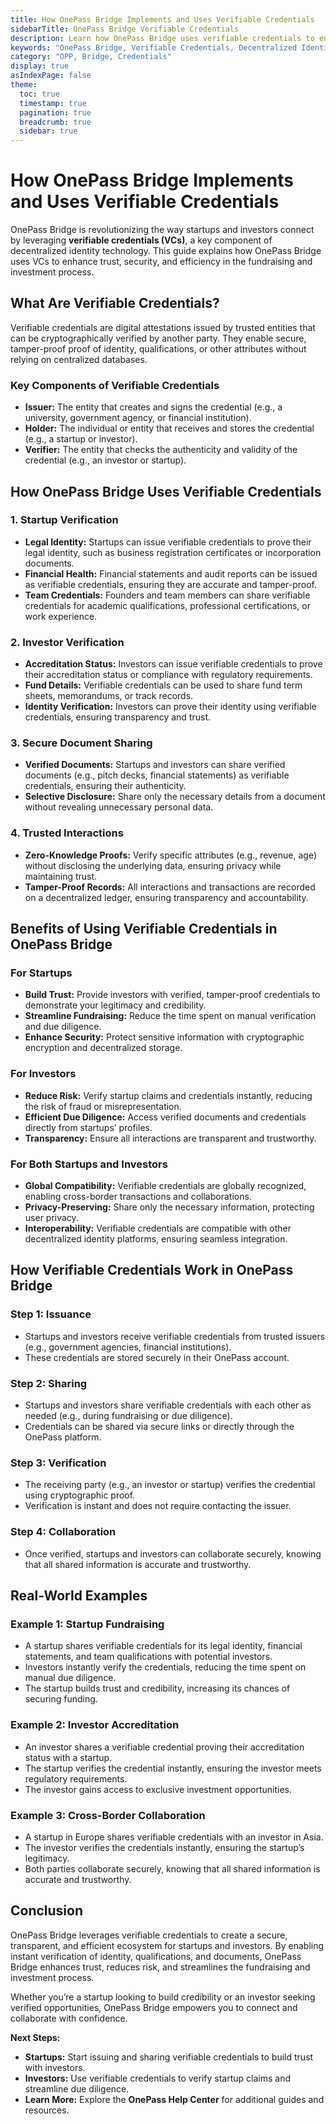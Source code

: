 ```yaml
---
title: How OnePass Bridge Implements and Uses Verifiable Credentials
sidebarTitle: OnePass Bridge Verifiable Credentials
description: Learn how OnePass Bridge uses verifiable credentials to enhance trust, security, and efficiency in the fundraising and investment process.
keywords: "OnePass Bridge, Verifiable Credentials, Decentralized Identity, Startup Funding, Investor Verification"
category: "OPP, Bridge, Credentials"
display: true
asIndexPage: false
theme:
  toc: true
  timestamp: true
  pagination: true
  breadcrumb: true
  sidebar: true
---
```


# How OnePass Bridge Implements and Uses Verifiable Credentials

OnePass Bridge is revolutionizing the way startups and investors connect by leveraging **verifiable credentials (VCs)**, a key component of decentralized identity technology. This guide explains how OnePass Bridge uses VCs to enhance trust, security, and efficiency in the fundraising and investment process.  

## What Are Verifiable Credentials?

Verifiable credentials are digital attestations issued by trusted entities that can be cryptographically verified by another party. They enable secure, tamper-proof proof of identity, qualifications, or other attributes without relying on centralized databases.  

### Key Components of Verifiable Credentials

- **Issuer:** The entity that creates and signs the credential (e.g., a university, government agency, or financial institution).  
- **Holder:** The individual or entity that receives and stores the credential (e.g., a startup or investor).  
- **Verifier:** The entity that checks the authenticity and validity of the credential (e.g., an investor or startup).  

## How OnePass Bridge Uses Verifiable Credentials

### 1. Startup Verification

- **Legal Identity:** Startups can issue verifiable credentials to prove their legal identity, such as business registration certificates or incorporation documents.  
- **Financial Health:** Financial statements and audit reports can be issued as verifiable credentials, ensuring they are accurate and tamper-proof.  
- **Team Credentials:** Founders and team members can share verifiable credentials for academic qualifications, professional certifications, or work experience.  

### 2. Investor Verification

- **Accreditation Status:** Investors can issue verifiable credentials to prove their accreditation status or compliance with regulatory requirements.  
- **Fund Details:** Verifiable credentials can be used to share fund term sheets, memorandums, or track records.  
- **Identity Verification:** Investors can prove their identity using verifiable credentials, ensuring transparency and trust.  

### 3. Secure Document Sharing

- **Verified Documents:** Startups and investors can share verified documents (e.g., pitch decks, financial statements) as verifiable credentials, ensuring their authenticity.  
- **Selective Disclosure:** Share only the necessary details from a document without revealing unnecessary personal data.  

### 4. Trusted Interactions

- **Zero-Knowledge Proofs:** Verify specific attributes (e.g., revenue, age) without disclosing the underlying data, ensuring privacy while maintaining trust.  
- **Tamper-Proof Records:** All interactions and transactions are recorded on a decentralized ledger, ensuring transparency and accountability.  

## Benefits of Using Verifiable Credentials in OnePass Bridge

### For Startups

- **Build Trust:** Provide investors with verified, tamper-proof credentials to demonstrate your legitimacy and credibility.  
- **Streamline Fundraising:** Reduce the time spent on manual verification and due diligence.  
- **Enhance Security:** Protect sensitive information with cryptographic encryption and decentralized storage.  

### For Investors

- **Reduce Risk:** Verify startup claims and credentials instantly, reducing the risk of fraud or misrepresentation.  
- **Efficient Due Diligence:** Access verified documents and credentials directly from startups’ profiles.  
- **Transparency:** Ensure all interactions are transparent and trustworthy.  

### For Both Startups and Investors

- **Global Compatibility:** Verifiable credentials are globally recognized, enabling cross-border transactions and collaborations.  
- **Privacy-Preserving:** Share only the necessary information, protecting user privacy.  
- **Interoperability:** Verifiable credentials are compatible with other decentralized identity platforms, ensuring seamless integration.  

## How Verifiable Credentials Work in OnePass Bridge

### Step 1: Issuance

- Startups and investors receive verifiable credentials from trusted issuers (e.g., government agencies, financial institutions).  
- These credentials are stored securely in their OnePass account.  

### Step 2: Sharing

- Startups and investors share verifiable credentials with each other as needed (e.g., during fundraising or due diligence).  
- Credentials can be shared via secure links or directly through the OnePass platform.  

### Step 3: Verification

- The receiving party (e.g., an investor or startup) verifies the credential using cryptographic proof.  
- Verification is instant and does not require contacting the issuer.  

### Step 4: Collaboration

- Once verified, startups and investors can collaborate securely, knowing that all shared information is accurate and trustworthy.  

## Real-World Examples

### Example 1: Startup Fundraising

- A startup shares verifiable credentials for its legal identity, financial statements, and team qualifications with potential investors.  
- Investors instantly verify the credentials, reducing the time spent on manual due diligence.  
- The startup builds trust and credibility, increasing its chances of securing funding.  

### Example 2: Investor Accreditation

- An investor shares a verifiable credential proving their accreditation status with a startup.  
- The startup verifies the credential instantly, ensuring the investor meets regulatory requirements.  
- The investor gains access to exclusive investment opportunities.  

### Example 3: Cross-Border Collaboration

- A startup in Europe shares verifiable credentials with an investor in Asia.  
- The investor verifies the credentials instantly, ensuring the startup’s legitimacy.  
- Both parties collaborate securely, knowing that all shared information is accurate and trustworthy.  

## Conclusion

OnePass Bridge leverages verifiable credentials to create a secure, transparent, and efficient ecosystem for startups and investors. By enabling instant verification of identity, qualifications, and documents, OnePass Bridge enhances trust, reduces risk, and streamlines the fundraising and investment process.  

Whether you’re a startup looking to build credibility or an investor seeking verified opportunities, OnePass Bridge empowers you to connect and collaborate with confidence.  

**Next Steps:**

- **Startups:** Start issuing and sharing verifiable credentials to build trust with investors.  
- **Investors:** Use verifiable credentials to verify startup claims and streamline due diligence.  
- **Learn More:** Explore the **OnePass Help Center** for additional guides and resources.
